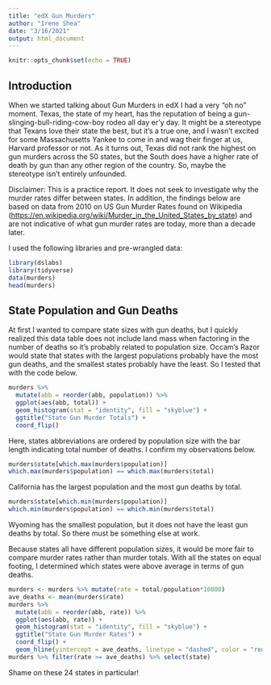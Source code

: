 ```yaml
---
title: "edX Gun Murders"
author: "Irene Shea"
date: "3/16/2021"
output: html_document
---
```


```r
knitr::opts_chunk$set(echo = TRUE)
```

## Introduction

When we started talking about Gun Murders in edX I had a very "oh no" moment. Texas, the state of my heart, has the reputation of being a gun-slinging-bull-riding-cow-boy rodeo all day er'y day. It might be a stereotype that Texans love their state the best, but it's a true one, and I wasn't excited for some Massachusetts Yankee to come in and wag their finger at us, Harvard professor or not. As it turns out, Texas did not rank the highest on gun murders across the 50 states, but the South does have a higher rate of death by gun than any other region of the country. So, maybe the stereotype isn't entirely unfounded.

Disclaimer: This is a practice report. It does not seek to investigate why the murder rates differ between states. In addition, the findings below are based on data from 2010 on US Gun Murder Rates found on Wikipedia (<https://en.wikipedia.org/wiki/Murder_in_the_United_States_by_state>) and are not indicative of what gun murder rates are today, more than a decade later.

I used the following libraries and pre-wrangled data:

```r
library(dslabs)
library(tidyverse)
data(murders)
head(murders)
```

## State Population and Gun Deaths

At first I wanted to compare state sizes with gun deaths, but I quickly realized this data table does not include land mass when factoring in the number of deaths so it's probably related to population size. Occam's Razor would state that states with the largest populations probably have the most gun deaths, and the smallest states probably have the least. So I tested that with the code below. 

```r
murders %>% 
  mutate(abb = reorder(abb, population)) %>% 
  ggplot(aes(abb, total)) + 
  geom_histogram(stat = "identity", fill = "skyblue") + 
  ggtitle("State Gun Murder Totals") + 
  coord_flip()
```
Here, states abbreviations are ordered by population size with the bar length indicating total number of deaths. I confirm my observations below. 

```r
murders$state[which.max(murders$population)]   
which.max(murders$population) == which.max(murders$total)
```
California has the largest population and the most gun deaths by total. 

```r
murders$state[which.min(murders$population)]
which.min(murders$population) == which.min(murders$total)
```
Wyoming has the smallest population, but it does not have the least gun deaths by total. So there must be something else at work. 

Because states all have different population sizes, it would be more fair to compare murder rates rather than murder totals. With all the states on equal footing, I determined which states were above average in terms of gun deaths.

```r
murders <- murders %>% mutate(rate = total/population*10000)   
ave_deaths <- mean(murders$rate)
murders %>% 
  mutate(abb = reorder(abb, rate)) %>% 
  ggplot(aes(abb, rate)) + 
  geom_histogram(stat = "identity", fill = "skyblue") + 
  ggtitle("State Gun Murder Rates") +
  coord_flip() +
  geom_hline(yintercept = ave_deaths, linetype = "dashed", color = "red", size = 1.5)
murders %>% filter(rate >= ave_deaths) %>% select(state)
```
Shame on these 24 states in particular! 

